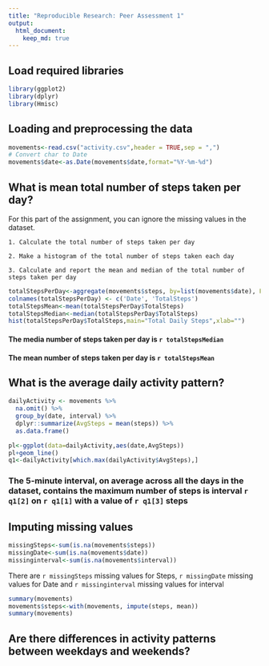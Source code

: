 ```yaml
---
title: "Reproducible Research: Peer Assessment 1"
output: 
  html_document:
    keep_md: true
---
```

## Load required libraries
```r
library(ggplot2)
library(dplyr)
library(Hmisc)
```

## Loading and preprocessing the data

```r
movements<-read.csv("activity.csv",header = TRUE,sep = ",")
# Convert char to Date
movements$date<-as.Date(movements$date,format="%Y-%m-%d")
```


## What is mean total number of steps taken per day?

For this part of the assignment, you can ignore the missing values in the dataset.

    1. Calculate the total number of steps taken per day

    2. Make a histogram of the total number of steps taken each day

    3. Calculate and report the mean and median of the total number of steps taken per day

```r
totalStepsPerDay<-aggregate(movements$steps, by=list(movements$date), FUN=sum, na.rm=TRUE)
colnames(totalStepsPerDay) <- c('Date', 'TotalSteps')
totalStepsMean<-mean(totalStepsPerDay$TotalSteps)
totalStepsMedian<-median(totalStepsPerDay$TotalSteps)
hist(totalStepsPerDay$TotalSteps,main="Total Daily Steps",xlab="")
```

#### The media number of steps taken per day is `r totalStepsMedian`  

#### The mean number of steps taken per day is `r totalStepsMean`  


## What is the average daily activity pattern?
```r
dailyActivity <- movements %>%
  na.omit() %>%
  group_by(date, interval) %>%
  dplyr::summarize(AvgSteps = mean(steps)) %>% 
  as.data.frame()

pl<-ggplot(data=dailyActivity,aes(date,AvgSteps))
pl+geom_line()
q1<-dailyActivity[which.max(dailyActivity$AvgSteps),]
```

### The 5-minute interval, on average across all the days in the dataset, contains the maximum number of steps is interval `r q1[2]` on `r q1[1]` with a value of `r q1[3]` steps  


## Imputing missing values

```r
missingSteps<-sum(is.na(movements$steps))
missingDate<-sum(is.na(movements$date))
missinginterval<-sum(is.na(movements$interval))
```

There are `r missingSteps` missing values for Steps,  `r missingDate` missing values for Date and `r missinginterval` missing values for interval  


```r
summary(movements)
movements$steps<-with(movements, impute(steps, mean))
summary(movements)
```


## Are there differences in activity patterns between weekdays and weekends?
